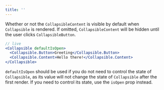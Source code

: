 ```yaml
---
title: ''
---
```



Whether or not the `CollapsibleContent` is visible by default when `Collapsible` is rendered. If omitted, `CollapsibleContent` will be hidden until the user clicks `CollapsibleButton`.

```jsx
// live
<Collapsible defaultIsOpen>
  <Collapsible.Button>Greeting</Collapsible.Button>
  <Collapsible.Content>Hello there!</Collapsible.Content>
</Collapsible>
```

`defaultIsOpen` should be used if you do not need to control the state of `Collapsible`, as its value will not change the state of `Collapsible` after the first render. If you need to control its state, use the `isOpen` prop instead.

